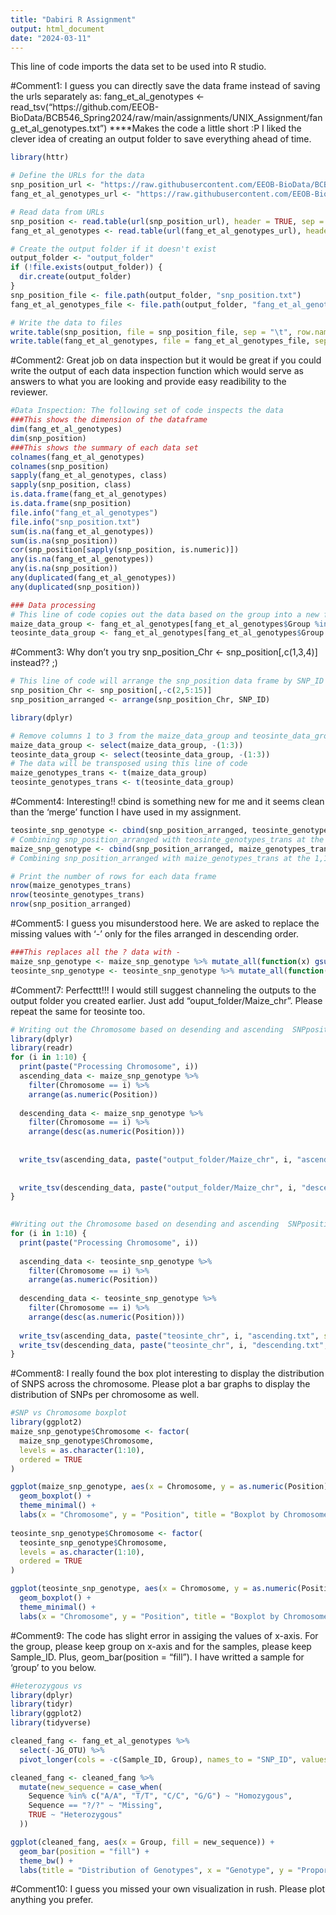 ```yaml
---
title: "Dabiri R Assignment"
output: html_document
date: "2024-03-11"
---
```

This line of code imports the data set to be used into R studio.

#Comment1: I guess you can directly save the data frame instead of saving the urls separately as: 
fang_et_al_genotypes <- read_tsv("https://github.com/EEOB-BioData/BCB546_Spring2024/raw/main/assignments/UNIX_Assignment/fang_et_al_genotypes.txt")
****Makes the code a little short :P
I liked the clever idea of creating an output folder to save everything ahead of time.
```r
library(httr)

# Define the URLs for the data
snp_position_url <- "https://raw.githubusercontent.com/EEOB-BioData/BCB546_Spring2024/main/assignments/UNIX_Assignment/snp_position.txt"
fang_et_al_genotypes_url <- "https://raw.githubusercontent.com/EEOB-BioData/BCB546_Spring2024/main/assignments/UNIX_Assignment/fang_et_al_genotypes.txt"

# Read data from URLs
snp_position <- read.table(url(snp_position_url), header = TRUE, sep = "\t")
fang_et_al_genotypes <- read.table(url(fang_et_al_genotypes_url), header = TRUE, sep = "\t")

# Create the output folder if it doesn't exist
output_folder <- "output_folder"
if (!file.exists(output_folder)) {
  dir.create(output_folder)
}
snp_position_file <- file.path(output_folder, "snp_position.txt")
fang_et_al_genotypes_file <- file.path(output_folder, "fang_et_al_genotypes.txt")

# Write the data to files
write.table(snp_position, file = snp_position_file, sep = "\t", row.names = FALSE)
write.table(fang_et_al_genotypes, file = fang_et_al_genotypes_file, sep = "\t", row.names = FALSE)
```

#Comment2: Great job on data inspection but it would be great if you could write the output of each data inspection function which would serve as answers to what you are looking and provide easy readibility to the reviewer.
```r
#Data Inspection: The following set of code inspects the data 
###This shows the dimension of the dataframe 
dim(fang_et_al_genotypes) 
dim(snp_position)
###This shows the summary of each data set 
colnames(fang_et_al_genotypes)
colnames(snp_position)
sapply(fang_et_al_genotypes, class)
sapply(snp_position, class)
is.data.frame(fang_et_al_genotypes)
is.data.frame(snp_position)
file.info("fang_et_al_genotypes")
file.info("snp_position.txt")
sum(is.na(fang_et_al_genotypes))
sum(is.na(snp_position))
cor(snp_position[sapply(snp_position, is.numeric)])
any(is.na(fang_et_al_genotypes))
any(is.na(snp_position))
any(duplicated(fang_et_al_genotypes))
any(duplicated(snp_position))
```

```r
### Data processing 
# This line of code copies out the data based on the group into a new file Maize_data and teosinte_data
maize_data_group <- fang_et_al_genotypes[fang_et_al_genotypes$Group %in% c("ZMMIL", "ZMMLR", "ZMMMR"), ]
teosinte_data_group <- fang_et_al_genotypes[fang_et_al_genotypes$Group %in% c("ZMPBA", "ZMPIL", "ZMPJA"), ]

```
#Comment3: Why don't you try snp_position_Chr <- snp_position[,c(1,3,4)] instead?? ;)
```r
# This line of code will arrange the snp_position data frame by SNP_ID
snp_position_Chr <- snp_position[,-c(2,5:15)] 
snp_position_arranged <- arrange(snp_position_Chr, SNP_ID)
```

```r
library(dplyr)

# Remove columns 1 to 3 from the maize_data_group and teosinte_data_group data frame
maize_data_group <- select(maize_data_group, -(1:3))
teosinte_data_group <- select(teosinte_data_group, -(1:3))
# The data will be transposed using this line of code
maize_genotypes_trans <- t(maize_data_group)
teosinte_genotypes_trans <- t(teosinte_data_group)
```

#Comment4: Interesting!! cbind is something new for me and it seems clean than the 'merge' function I have used in my assignment.

```r
teosinte_snp_genotype <- cbind(snp_position_arranged, teosinte_genotypes_trans)
# Combining snp_position_arranged with teosinte_genotypes_trans at the 1,1 position
maize_snp_genotype <- cbind(snp_position_arranged, maize_genotypes_trans)
# Combining snp_position_arranged with maize_genotypes_trans at the 1,1 position

# Print the number of rows for each data frame
nrow(maize_genotypes_trans)
nrow(teosinte_genotypes_trans)
nrow(snp_position_arranged)
```

#Comment5: I guess you misunderstood here. We are asked to replace the missing values with '-' only for the files arranged in descending order.
```r
###This replaces all the ? data with -
maize_snp_genotype <- maize_snp_genotype %>% mutate_all(function(x) gsub("\\?", "\\-",x))
teosinte_snp_genotype <- teosinte_snp_genotype %>% mutate_all(function(x) gsub("\\?", "\\-",x))

```
#Comment7: Perfecttt!!! I would still suggest channeling the outputs to the output folder you created earlier. Just add "ouput_folder/Maize_chr". Please repeat the same for teosinte too.
```r
# Writing out the Chromosome based on desending and ascending  SNPposition for Maize
library(dplyr)
library(readr)
for (i in 1:10) {
  print(paste("Processing Chromosome", i))
  ascending_data <- maize_snp_genotype %>% 
    filter(Chromosome == i) %>% 
    arrange(as.numeric(Position))
  
  descending_data <- maize_snp_genotype %>% 
    filter(Chromosome == i) %>% 
    arrange(desc(as.numeric(Position)))
  
 
  write_tsv(ascending_data, paste("output_folder/Maize_chr", i, "ascending.txt", sep = "_"))
  
 
  write_tsv(descending_data, paste("output_folder/Maize_chr", i, "descending.txt", sep = "_"))
}
  
```

```r
#Writing out the Chromosome based on desending and ascending  SNPposition for Teosinte
for (i in 1:10) {
  print(paste("Processing Chromosome", i))
  
  ascending_data <- teosinte_snp_genotype %>% 
    filter(Chromosome == i) %>% 
    arrange(as.numeric(Position))
  
  descending_data <- teosinte_snp_genotype %>% 
    filter(Chromosome == i) %>% 
    arrange(desc(as.numeric(Position)))
  
  write_tsv(ascending_data, paste("teosinte_chr", i, "ascending.txt", sep = "_"))
  write_tsv(descending_data, paste("teosinte_chr", i, "descending.txt", sep = "_"))
}

```
#Comment8: I really found the box plot interesting to display the distribution of SNPS across the chromosome. Please plot a bar graphs to display the distribution of SNPs per chromosome as well.
```r
#SNP vs Chromosome boxplot 
library(ggplot2)
maize_snp_genotype$Chromosome <- factor(
  maize_snp_genotype$Chromosome,
  levels = as.character(1:10),
  ordered = TRUE
)

ggplot(maize_snp_genotype, aes(x = Chromosome, y = as.numeric(Position), fill = Chromosome)) +
  geom_boxplot() +
  theme_minimal() +
  labs(x = "Chromosome", y = "Position", title = "Boxplot by Chromosome for maize ")
  
teosinte_snp_genotype$Chromosome <- factor(
  teosinte_snp_genotype$Chromosome,
  levels = as.character(1:10),
  ordered = TRUE
)

ggplot(teosinte_snp_genotype, aes(x = Chromosome, y = as.numeric(Position), fill = Chromosome)) +
  geom_boxplot() +
  theme_minimal() +
  labs(x = "Chromosome", y = "Position", title = "Boxplot by Chromosome for teosinte")
```


#Comment9: The code has slight error in assiging the values of x-axis. For the group, please keep group on x-axis and for the samples, please keep Sample_ID. Plus, geom_bar(position = "fill"). I have writted a sample for 'group' to you below.
```r

#Heterozygous vs
library(dplyr)
library(tidyr)
library(ggplot2)
library(tidyverse)

cleaned_fang <- fang_et_al_genotypes %>%
  select(-JG_OTU) %>%
  pivot_longer(cols = -c(Sample_ID, Group), names_to = "SNP_ID", values_to = "Sequence")

cleaned_fang <- cleaned_fang %>%
  mutate(new_sequence = case_when(
    Sequence %in% c("A/A", "T/T", "C/C", "G/G") ~ "Homozygous",
    Sequence == "?/?" ~ "Missing",
    TRUE ~ "Heterozygous"
  ))

ggplot(cleaned_fang, aes(x = Group, fill = new_sequence)) +
  geom_bar(position = "fill") +
  theme_bw() +
  labs(title = "Distribution of Genotypes", x = "Genotype", y = "Proportion of genotype")
```
#Comment10: I guess you missed your own visualization in rush. Please plot anything you prefer. 